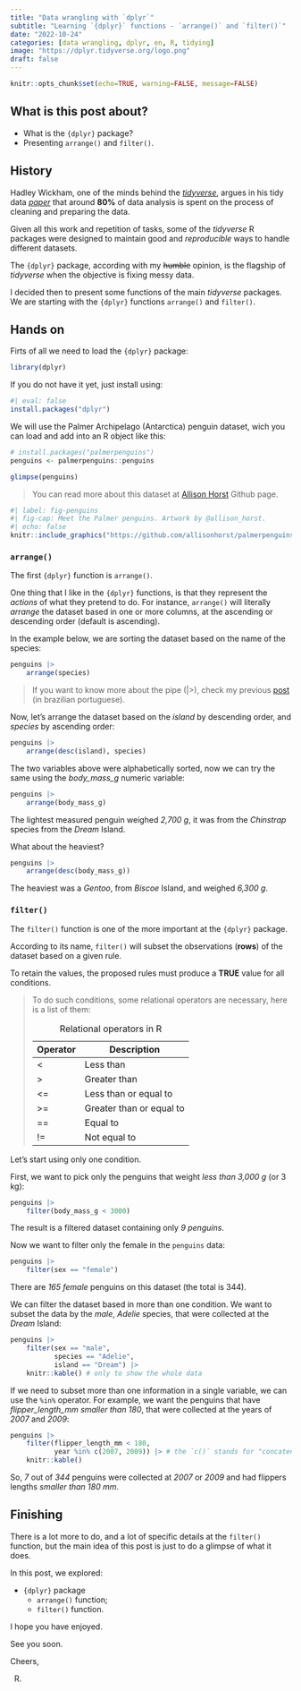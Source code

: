 ```yaml
---
title: "Data wrangling with `dplyr`"
subtitle: "Learning `{dplyr}` functions - `arrange()` and `filter()`"
date: "2022-10-24"
categories: [data wrangling, dplyr, en, R, tidying]
image: "https://dplyr.tidyverse.org/logo.png"
draft: false
---
```


```r
knitr::opts_chunk$set(echo=TRUE, warning=FALSE, message=FALSE)
```

## What is this post about?

-   What is the `{dplyr}` package?
-   Presenting `arrange()` and `filter()`.

## History

Hadley Wickham, one of the minds behind the [*tidyverse*](https://www.tidyverse.org/), argues in his tidy data [*paper*](https://vita.had.co.nz/papers/tidy-data.html) that around **80%** of data analysis is spent on the process of cleaning and preparing the data.

Given all this work and repetition of tasks, some of the *tidyverse* R packages were designed to maintain good and *reproducible* ways to handle different datasets.

The `{dplyr}` package, according with my ~~humble~~ opinion, is the flagship of *tidyverse* when the objective is fixing messy data.

I decided then to present some functions of the main *tidyverse* packages. We are starting with the `{dplyr}` functions `arrange()` and `filter()`.

## Hands on

Firts of all we need to load the `{dplyr}` package:

```r
library(dplyr)
```

If you do not have it yet, just install using:

```r
#| eval: false
install.packages("dplyr")
```

We will use the Palmer Archipelago (Antarctica) penguin dataset, wich you can load and add into an R object like this:

```r
# install.packages("palmerpenguins")
penguins <- palmerpenguins::penguins

glimpse(penguins)
```

> You can read more about this dataset at [Allison Horst](https://github.com/allisonhorst/palmerpenguins) Github page.

```r
#| label: fig-penguins
#| fig-cap: Meet the Palmer penguins. Artwork by @allison_horst.
#| echo: false
knitr::include_graphics("https://github.com/allisonhorst/palmerpenguins/raw/main/man/figures/lter_penguins.png")
```

### `arrange()`

The first `{dplyr}` function is `arrange()`.

One thing that I like in the `{dplyr}` functions, is that they represent the *actions* of what they pretend to do. For instance, `arrange()` will literally *arrange* the dataset based in one or more columns, at the ascending or descending order (default is ascending).

In the example below, we are sorting the dataset based on the name of the species:

```r
penguins |> 
	arrange(species)
```

> If you want to know more about the pipe (|>), check my previous [post](https://rsilveirafh.netlify.app/posts/005-pipe/) (in brazilian portuguese).

Now, let's arrange the dataset based on the *island* by descending order, and *species* by ascending order:

```r
penguins |> 
	arrange(desc(island), species)
```

The two variables above were alphabetically sorted, now we can try the same using the *body_mass_g* numeric variable:

```r
penguins |> 
	arrange(body_mass_g)
```

The lightest measured penguin weighed *2,700 g*, it was from the *Chinstrap* species from the *Dream* Island.

What about the heaviest?

```r
penguins |> 
	arrange(desc(body_mass_g))
```

The heaviest was a *Gentoo*, from *Biscoe* Island, and weighed *6,300 g*.

### `filter()`

The `filter()` function is one of the more important at the `{dplyr}` package.

According to its name, `filter()` will subset the observations (**rows**) of the dataset based on a given rule.

To retain the values, the proposed rules must produce a **TRUE** value for all conditions.

> To do such conditions, some relational operators are necessary, here is a list of them:
>
> | Operator | Description              |
> |----------|--------------------------|
> | \<       | Less than                |
> | \>       | Greater than             |
> | \<=      | Less than or equal to    |
> | \>=      | Greater than or equal to |
> | ==       | Equal to                 |
> | !=       | Not equal to             |
>
> : Relational operators in R

Let's start using only one condition.

First, we want to pick only the penguins that weight *less than 3,000 g* (or 3 kg):

```r
penguins |> 
	filter(body_mass_g < 3000)
```

The result is a filtered dataset containing only *9 penguins*.

Now we want to filter only the female in the `penguins` data:

```r
penguins |> 
	filter(sex == "female")
```

There are *165 female* penguins on this dataset (the total is 344).

We can filter the dataset based in more than one condition. We want to subset the data by the *male*, *Adelie* species, that were collected at the *Dream* Island:

```r
penguins |> 
	filter(sex == "male",
		   species == "Adelie",
		   island == "Dream") |> 
	knitr::kable() # only to show the whole data
```

If we need to subset more than one information in a single variable, we can use the `%in%` operator. For example, we want the penguins that have *flipper_length_mm* *smaller than 180*, that were collected at the years of *2007* and *2009*:

```r
penguins |> 
	filter(flipper_length_mm < 180,
		   year %in% c(2007, 2009)) |> # the `c()` stands for "concatenate" 
	knitr::kable()
```

So, *7* out of *344* penguins were collected at *2007* or *2009* and had flippers lengths *smaller than 180 mm*.


## Finishing

There is a lot more to do, and a lot of specific details at the `filter()` function, but the main idea of this post is just to do a glimpse of what it does.

In this post, we explored:

- `{dplyr}` package
	- `arrange()` function;
	- `filter()` function.

I hope you have enjoyed.

See you soon.

Cheers,

R.
